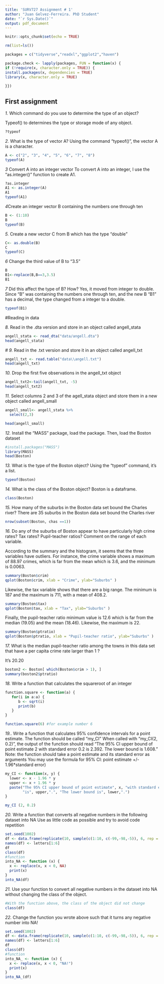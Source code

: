 ```yaml
---
title: 'SURV727 Assignment # 1'
author: "Juan Gelvez-Ferreira. PhD Student"
date: "`r Sys.Date()`"
output: pdf_document
---
```


```r
knitr::opts_chunk$set(echo = TRUE)
```

```r
rm(list=ls()) 

packages = c("tidyverse","readxl","ggplot2","haven")

package.check <- lapply(packages, FUN = function(x) {
if (!require(x, character.only = TRUE)) {
install.packages(x, dependencies = TRUE)
library(x, character.only = TRUE)
  
}})
```

## First assignment

*1.* Which command do you use to determine the type of an object?

Typeof() to determines the type or storage mode of any object. 

```r
?typeof
```

*2.* What is the type of vector A?
Using the command "typeof()", the vector A is a character. 
```r
A <- c("2", "3", "4", "5", "6", "7", "8")
typeof(A)
```

*3* Convert A into an integer vector
To convert A into an integer, I use the "as.integer()" function to create A1.

```r
?as.integer
A1 <- as.integer(A)
A1
typeof(A1)
```

*4*Create an integer vector B containing the numbers one through ten
```r
B <- (1:10)
B
typeof(B)
```
*5.* Create a new vector C from B which has the type "double"
```r
C<- as.double(B)
C
typeof(C)

```
*6* Change the third value of B to "3.5"
```r
B
B1<-replace(B,B==3,3.5)
B1
```

*7* Did this affect the type of B? How?
Yes, it moved from integer to double. Since "B" was containing the numbers one through ten, and the new B "B1" has a decimal, the type changed from a integer to a double. 
```r
typeof(B1)
```

#Reading in data

*8.* Read in the .dta version and store in an object called angell_stata
```r
angell_stata <- read_dta("data/angell.dta")
head(angell_stata)
```

*# 9.* Read in the .txt version and store it in an object called angell_txt
```r
angell_txt <- read.table("data\\angell.txt")
head(angell_txt)
```

*10.* Drop the first five observations in the angell_txt object
```r
angell_txt2<-tail(angell_txt, -5)
head(angell_txt2)
```

*11.* Select columns 2 and 3 of the agell_stata object and store them in a new object called angell_small
```r
angell_small<- angell_stata %>% 
  select(2,3)

head(angell_small)
```

*12.* Install the "MASS" package, load the package. Then, load the Boston dataset

```r
#install.packages("MASS")
library(MASS)
head(Boston)
```

*13.* What is the type of the Boston object?
Using the "typeof" command, it's a list.
```r
typeof(Boston)
```


*14.* What is the class of the Boston object?
Boston is a dataframe. 
```r
class(Boston)
```


*15.* How many of the suburbs in the Boston data set bound the Charles river?
There are 35 suburbs in the Boston data set bound the Charles river
```r
nrow(subset(Boston, chas ==1)) 
```

*16.*  Do any of the suburbs of Boston appear to have particularly high crime rates? Tax rates? Pupil-teacher ratios? Comment on the range of each variable.

According to the summary and the histogram, it seems that the three variables have outliers. For instance, the crime variable shows a maximum of 88.97 crimes, which is far from the mean which is 3.6, and the minimum is 0.0063.

```r
summary(Boston$crim)
qplot(Boston$crim, xlab = "Crime", ylab="Suburbs" )
```
Likewise, the tax variable shows that there are a big range. The minimum is 187 and the maximum is 711, with a mean of 408.2. 

```r
summary(Boston$tax)
qplot(Boston$tax, xlab = "Tax", ylab="Suburbs" )

```

Finally, the pupil-teacher ratio minimum value is 12.6 which is far from the median (19.05) and the mean (18.46). Likewise, the maximum is 22. 

```r
summary(Boston$ptratio)
qplot(Boston$ptratio, xlab = "Pupil-teacher ratio", ylab="Suburbs" )

```

*17.* What is the median pupil-teacher ratio among the towns in this data set that have a per capita crime rate larger than 1 ?

It's 20.20

```r

boston2 <- Boston[ which(Boston$crim > 1), ]
summary(boston2$ptratio)

```

*18.* Write a function that calculates the squareroot of an integer
```r

function.square <- function(a) {
   for(i in a:a) {
      b <- sqrt(i)  
      print(b)
   }
}

function.square(6) #for example number 6
```

*19.*. Write a function that calculates 95% confidence intervals for a point estimate.
The function should be called "my_CI" When called with "my_CI(2, 0.2)", the output of the function should read "The 95% CI upper bound of point estimate 2 with standard error 0.2 is 2.392. The lower bound is 1.608."
Note: the function should take a point estimate and its standard error as arguments
You may use the formula for 95% CI: point estimate +/- 1.96*standard error)

```r

my_CI <- function(x, y) {
  lower <- x - 1.96 * y
  upper <- x + 1.96 * y
  paste("The 95% CI upper bound of point estimate", x, "with standard error", y,
        "is", upper,".", "The lower bound is", lower,".")
}

my_CI (2, 0.2)

```


*20.* Write a function that converts all negative numbers in the following dataset into NA
Use as little code as possible and try to avoid code repetition

```r
set.seed(1002)
df <- data.frame(replicate(10, sample(c(1:10, c(-99,-98,-5)), 6, rep = TRUE)))
names(df) <- letters[1:6]
df
class(df)
#function
into_NA <- function (x) {
  x <- replace(x, x < 0, NA)
  print(x)
}
into_NA(df)

```

*21.* Use your function to convert all negative numbers in the dataset into NA without changing the class of the object.


```r
#With the function above, the class of the object did not change
class(df)
```


*22.* Change the function you wrote above such that it turns any negative number into NA!
```r
set.seed(1002)
df <- data.frame(replicate(10, sample(c(1:10, c(-99,-98,-5)), 6, rep = TRUE)))
names(df) <- letters[1:6]
df
class(df)
#function
into_NA_ <- function (x) {
  x <- replace(x, x < 0, "NA!")
  print(x)
}
into_NA_(df)


```


